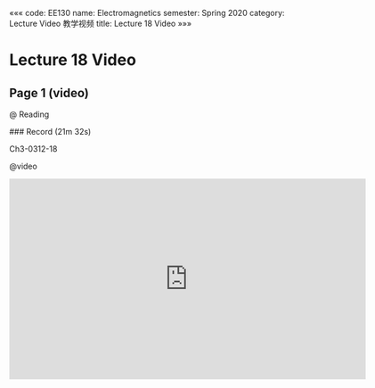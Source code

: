 «««
code: EE130
name: Electromagnetics
semester: Spring 2020
category: Lecture Video 教学视频
title: Lecture 18 Video
»»»

# Lecture 18 Video

## Page 1 (video)

@ Reading

<div class="markdown-body">
### Record (21m 32s)

Ch3-0312-18
</div>

@video

<iframe src="https://sbbrisk.com/e/yg9u7brjez4b.html" frameborder=0 marginwidth=0 marginheight=0 scrolling=no width=640 height=360 allowfullscreen></iframe>
